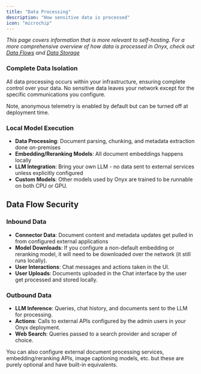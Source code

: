 ```yaml
---
title: "Data Processing"
description: "How sensitive data is processed"
icon: "microchip"
---
```


*This page covers information that is more relevant to self-hosting.
For a more comprehensive overview of how data is processed in Onyx,
check out [Data Flows](/security/architecture/data_flows) and [Data Storage](/security/architecture/data_storage)*

### Complete Data Isolation

All data processing occurs within your infrastructure, ensuring complete control over your data.
No sensitive data leaves your network except for the specific communications you configure.

Note, anonymous telemetry is enabled by default but can be turned off at deployment time.

### Local Model Execution

- **Data Processing**: Document parsing, chunking, and metadata extraction done on-premises
- **Embedding/Reranking Models**: All document embeddings happens locally
- **LLM Integration**: Bring your own LLM - no data sent to external services unless explicitly
  configured
- **Custom Models**: Other models used by Onyx are trained to be runnable on both CPU or GPU.

## Data Flow Security

### Inbound Data

- **Connector Data**: Document content and metadata updates get pulled in from configured external
  applications
- **Model Downloads**: If you configure a non-default embedding or reranking model, it will need to
  be downloaded over the network (it still runs locally).
- **User Interactions**: Chat messages and actions taken in the UI.
- **User Uploads**: Documents uploaded in the Chat interface by the user get processed and stored
  locally.

### Outbound Data

- **LLM Inference**: Queries, chat history, and documents sent to the LLM for processing.
- **Actions**: Calls to external APIs configured by the admin users in your Onyx deployment.
- **Web Search**: Queries passed to a search provider and scraper of choice.

You can also configure external document processing services, embedding/reranking APIs, image captioning models, etc.
but these are purely optional and have built-in equivalents.
